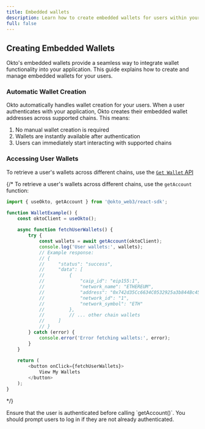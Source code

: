 ```yaml
---
title: Embedded wallets
description: Learn how to create embedded wallets for users within your application using the Okto SDK.
full: false
---
```


## Creating Embedded Wallets

Okto's embedded wallets provide a seamless way to integrate wallet functionality into your application. This guide explains how to create and manage embedded wallets for your users.

### Automatic Wallet Creation

Okto automatically handles wallet creation for your users. When a user authenticates with your application, Okto creates their embedded wallet addresses across supported chains. This means:

1. No manual wallet creation is required
2. Wallets are instantly available after authentication
3. Users can immediately start interacting with supported chains

### Accessing User Wallets

To retrieve a user's wallets across different chains, use the [`Get Wallet` API](/docs/openapi/explorer/get-wallets)

{/*
To retrieve a user's wallets across different chains, use the `getAccount` function:

```typescript
import { useOkto, getAccount } from '@okto_web3/react-sdk';

function WalletExample() {
    const oktoClient = useOkto();
    
    async function fetchUserWallets() {
        try {
            const wallets = await getAccount(oktoClient);
            console.log('User wallets:', wallets);
            // Example response:
            // {
            //     "status": "success",
            //     "data": [
            //         {
            //             "caip_id": "eip155:1",
            //             "network_name": "ETHEREUM",
            //             "address": "0x742d35Cc6634C0532925a3b844Bc454e4438f44e",
            //             "network_id": "1",
            //             "network_symbol": "ETH"
            //         },
            //         // ... other chain wallets
            //     ]
            // }
        } catch (error) {
            console.error('Error fetching wallets:', error);
        }
    }
    
    return (
        <button onClick={fetchUserWallets}>
            View My Wallets
        </button>
    );
}
```
*/}

<Callout title="Note">
Ensure that the user is authenticated before calling `getAccount()`. You should prompt users to log in if they are not already authenticated.
</Callout>
